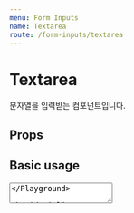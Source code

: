 ```yaml
---
menu: Form Inputs
name: Textarea
route: /form-inputs/textarea
---
```



# Textarea

문자열을 입력받는 컴포넌트입니다.

## Props

<PropsTable of={Textarea} />

## Basic usage

<Playground>
  <Textarea placeholder="입력해주세요." />
</Playground>

## Inline textareas

<Playground>
  <Textarea inline placeholder="입력해주세요." />
  <Textarea inline placeholder="입력해주세요." />
</Playground>

## With allow message

<Playground>
  <Textarea allowMessage="올바른 값입니다." />
</Playground>

## With error message

<Playground>
  <Textarea errorMessage="특수문자를 제외하고 입력해주세요." />
</Playground>

## With warn message

<Playground>
  <Textarea warnMessage="보안에 취약한 값입니다." />
</Playground>

## Disabled textarea

<Playground>
  <Textarea placeholder="잠금 상태입니다." disabled />
</Playground>
